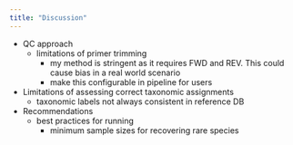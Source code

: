 ```yaml
---
title: "Discussion"
---
```


- QC approach
  - limitations of primer trimming
    - my method is stringent as it requires FWD and REV. This could cause bias in a real world scenario
    - make this configurable in pipeline for users

- Limitations of assessing correct taxonomic assignments
  - taxonomic labels not always consistent in reference DB

- Recommendations
  - best practices for running
    - minimum sample sizes for recovering rare species